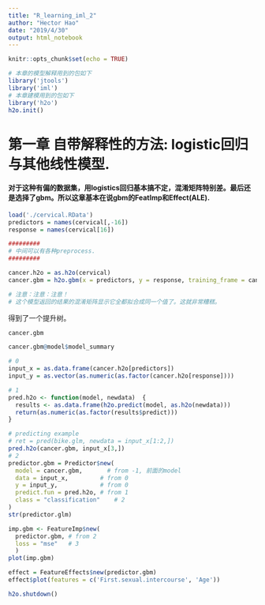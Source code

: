 ```yaml
---
title: "R_learning_iml_2"
author: "Hector Hao"
date: "2019/4/30"
output: html_notebook
---
```


```r
knitr::opts_chunk$set(echo = TRUE)
```


```r
# 本章的模型解释用到的包如下
library('jtools')
library('iml')
# 本章建模用到的包如下
library('h2o')
h2o.init()
```


# 第一章 自带解释性的方法: logistic回归与其他线性模型.
#### 对于这种有偏的数据集，用logistics回归基本搞不定，混淆矩阵特别差。最后还是选择了gbm。所以这章基本在说gbm的FeatImp和Effect(ALE).

```r
load('./cervical.RData')
predictors = names(cervical[,-16])
response = names(cervical[16])

#########
# 中间可以有各种preprocess.
#########

cancer.h2o = as.h2o(cervical)
cancer.gbm = h2o.gbm(x = predictors, y = response, training_frame = cancer.h2o, ntrees = 80)

# 注意：注意：注意！
# 这个模型返回的结果的混淆矩阵显示它全都拟合成同一个值了。这就非常糟糕。


```

得到了一个提升树。
```r
cancer.gbm
```
```r
cancer.gbm@model$model_summary

```

```r

# 0
input_x = as.data.frame(cancer.h2o[predictors])
input_y = as.vector(as.numeric(as.factor(cancer.h2o[response])))

# 1
pred.h2o <- function(model, newdata)  {
  results <- as.data.frame(h2o.predict(model, as.h2o(newdata)))
  return(as.numeric(as.factor(results$predict)))
}

# predicting example
# ret = pred(bike.glm, newdata = input_x[1:2,])
pred.h2o(cancer.gbm, input_x[3,])
# 2
predictor.gbm = Predictor$new(
  model = cancer.gbm,       # from -1, 前面的model
  data = input_x,         # from 0
  y = input_y,            # from 0
  predict.fun = pred.h2o, # from 1
  class = "classification"    # 2
)
str(predictor.glm)

imp.gbm <- FeatureImp$new(
  predictor.gbm, # from 2
  loss = "mse"   # 3
  )
plot(imp.gbm)
```

```r
effect = FeatureEffects$new(predictor.gbm)
effect$plot(features = c('First.sexual.intercourse', 'Age'))
```

```r
h2o.shutdown()
```